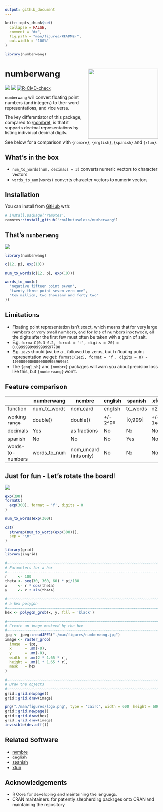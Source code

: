 ```yaml
---
output: github_document
---
```


<!-- README.md is generated from README.Rmd. Please edit that file -->

```r
knitr::opts_chunk$set(
  collapse = FALSE,
  comment = "#>",
  fig.path = "man/figures/README-",
  out.width = "100%"
)

library(numberwang)
```

# numberwang   <img src="man/figures/logo.png" align="right" height="230/"/>

<!-- badges: start -->
![](https://img.shields.io/badge/cool-useless-green.svg)
![](https://img.shields.io/badge/test coverage-100%25-blue.svg)
[![R-CMD-check](https://github.com/coolbutuseless/numberwang/workflows/R-CMD-check/badge.svg)](https://github.com/coolbutuseless/numberwang/actions)
<!-- badges: end -->

`numberwang` will convert floating point numbers (and integers) to their 
word representations, and vice versa.

The key differentiator of this package, compared to 
[{nombre}](https://cran.r-project.org/package=nombre), is that 
it supports decimal representations by listing individual decimal digits.

See below for a comparison with `{nombre}`, `{english}`, `{spanish}` and `{xfun}`.


## What's in the box

* `num_to_words(num, decimals = 3)` converts numeric vectors to character vectors 
* `words_to_num(words)` converts character vectors to numeric vectors

## Installation

You can install from [GitHub](https://github.com/coolbutuseless/numberwang) with:

``` r
# install.package('remotes')
remotes::install_github('coolbutuseless/numberwang')
```

## That's `numberwang`

<img src="man/figures/thats-numberwang.jpg" />


```r
library(numberwang)

c(12, pi, exp(10))

num_to_words(c(12, pi, exp(10)))

words_to_num(c(
  'negative fifteen point seven',
  "twenty-three point seven zero one",
  "ten million, two thousand and forty two"
))
```



## Limitations

* Floating point representation isn't exact, which means that for very large
numbers or very small numbers, and for lots of numbers inbetween,
all the digits after the first few must often be taken with a grain of salt.
* E.g. `formatC(0.3-0.2, format = 'f', digits = 20) = 0.09999999999999997780`
* E.g. `1e25` should just be a `1` followed by zeros, but in floating point
  representation we get: `formatC(1e25, format = 'f', digits = 0) = 10000000000000000905969664`
* The `{english}` and `{nombre}` packages will warn you about precision loss 
  like this,
  but `{numberwang}` won't.


## Feature comparison



|                  | numberwang   | nombre                 | english   | spanish  | xfun    |
|------------------|------------  |--------                |---------  |--------- |------   |
| function         | num_to_words | nom_card               | english   | to_words | n2w     |
| working range    | double()     | double()               | +/- 2^90  | [0,999]  |+/- 1e15 |
| decimals         |  Yes         | as fractions           |   No      |   No     |  No     |
| spanish          |      No      | No                     |  No       |  Yes     |   No    |
| words-to-numbers | words_to_num | nom_uncard (ints only) | No        |  No      | No      |


## Just for fun - Let's rotate the board!

<img src="man/figures/lets-rotate-the-board.jpg" />


```r
exp(300)
formatC(
  exp(300), format = 'f', digits = 0
)
```


```r
num_to_words(exp(300))
```

```r
cat(
  strwrap(num_to_words(exp(300))),
  sep = "\n"
)
```






```r
library(grid)
library(ingrid)

#~~~~~~~~~~~~~~~~~~~~~~~~~~~~~~~~~~~~~~~~~~~~~~~~~~~~~~~~~~~~~~~~~~~~~~~~~~~~~
# Parameters for a hex
#~~~~~~~~~~~~~~~~~~~~~~~~~~~~~~~~~~~~~~~~~~~~~~~~~~~~~~~~~~~~~~~~~~~~~~~~~~~~~
r     <- 100
theta <- seq(30, 360, 60) * pi/180 
x     <- r * cos(theta)
y     <- r * sin(theta)

#~~~~~~~~~~~~~~~~~~~~~~~~~~~~~~~~~~~~~~~~~~~~~~~~~~~~~~~~~~~~~~~~~~~~~~~~~~~~~
# a hex polygon
#~~~~~~~~~~~~~~~~~~~~~~~~~~~~~~~~~~~~~~~~~~~~~~~~~~~~~~~~~~~~~~~~~~~~~~~~~~~~~
hex <- polygon_grob(x, y, fill = 'black')

#~~~~~~~~~~~~~~~~~~~~~~~~~~~~~~~~~~~~~~~~~~~~~~~~~~~~~~~~~~~~~~~~~~~~~~~~~~~~~
# Create an image maskeed by the hex
#~~~~~~~~~~~~~~~~~~~~~~~~~~~~~~~~~~~~~~~~~~~~~~~~~~~~~~~~~~~~~~~~~~~~~~~~~~~~~
jpg <- jpeg::readJPEG("./man/figures/numberwang.jpg")
image <- raster_grob(
  image  = jpg, 
  x      = .mm(-0),
  y      = .mm(-0),
  width  = .mm(2 * 1.65 * r), 
  height = .mm(1 * 1.65 * r),
  mask   = hex
)

#~~~~~~~~~~~~~~~~~~~~~~~~~~~~~~~~~~~~~~~~~~~~~~~~~~~~~~~~~~~~~~~~~~~~~~~~~~~~~
# Draw the objects
#~~~~~~~~~~~~~~~~~~~~~~~~~~~~~~~~~~~~~~~~~~~~~~~~~~~~~~~~~~~~~~~~~~~~~~~~~~~~~
grid::grid.newpage()
grid::grid.draw(image)

png("./man/figures/logo.png", type = 'cairo', width = 600, height = 600, bg = 'transparent')
grid::grid.newpage()
grid::grid.draw(hex)
grid::grid.draw(image)
invisible(dev.off())
```




## Related Software

* [nombre](https://cran.r-project.org/package=nombre)
* [english](https://cran.r-project.org/package=english)
* [spanish](https://cran.r-project.org/package=spanish)
* [xfun](https://cran.r-project.org/package=xfun)


## Acknowledgements

* R Core for developing and maintaining the language.
* CRAN maintainers, for patiently shepherding packages onto CRAN and maintaining
  the repository
